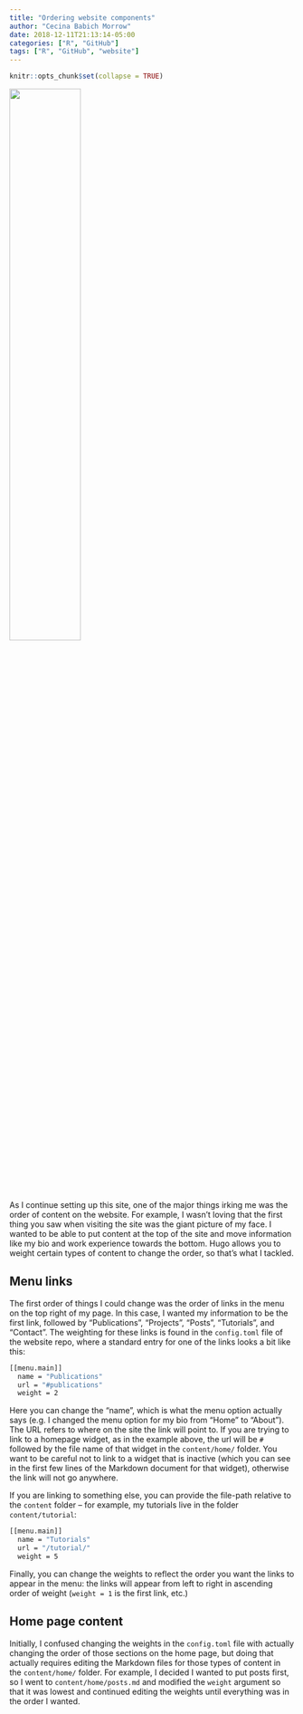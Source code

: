 ```yaml
---
title: "Ordering website components"
author: "Cecina Babich Morrow"
date: 2018-12-11T21:13:14-05:00
categories: ["R", "GitHub"]
tags: ["R", "GitHub", "website"]
---
```


```r
knitr::opts_chunk$set(collapse = TRUE)
```

<img class="special-img-class" style="width:50%" src="/img/out_of_order.png" />

As I continue setting up this site, one of the major things irking me was the order of content on the website. For example, I wasn't loving that the first thing you saw when visiting the site was the giant picture of my face. I wanted to be able to put content at the top of the site and move information like my bio and work experience towards the bottom. Hugo allows you to weight certain types of content to change the order, so that's what I tackled.

## Menu links

The first order of things I could change was the order of links in the menu on the top right of my page. In this case, I wanted my information to be the first link, followed by "Publications", "Projects", "Posts", "Tutorials", and "Contact". The weighting for these links is found in the `config.toml` file of the website repo, where a standard entry for one of the links looks a bit like this:

```bash
[[menu.main]]
  name = "Publications"
  url = "#publications"
  weight = 2
```

Here you can change the "name", which is what the menu option actually says (e.g. I changed the menu option for my bio from "Home" to "About"). The URL refers to where on the site the link will point to. If you are trying to link to a homepage widget, as in the example above, the url will be `#` followed by the file name of that widget in the `content/home/` folder. You want to be careful not to link to a widget that is inactive (which you can see in the first few lines of the Markdown document for that widget), otherwise the link will not go anywhere.

If you are linking to something else, you can provide the file-path relative to the `content` folder -- for example, my tutorials live in the folder `content/tutorial`:

```bash
[[menu.main]]
  name = "Tutorials"
  url = "/tutorial/"
  weight = 5
```

Finally, you can change the weights to reflect the order you want the links to appear in the menu: the links will appear from left to right in ascending order of weight (`weight = 1` is the first link, etc.)

## Home page content

Initially, I confused changing the weights in the `config.toml` file with actually changing the order of those sections on the home page, but doing that actually requires editing the Markdown files for those types of content in the `content/home/` folder. For example, I decided I wanted to put posts first, so I went to `content/home/posts.md` and modified the `weight` argument so that it was lowest and continued editing the weights until everything was in the order I wanted.  




